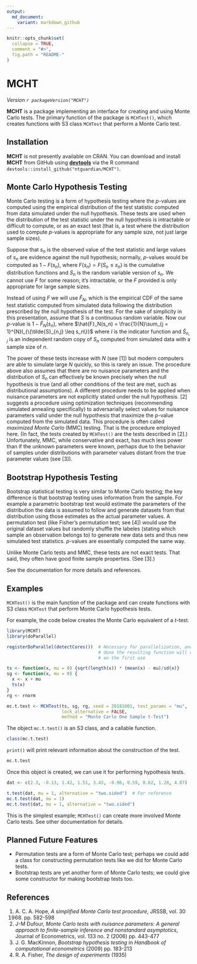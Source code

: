 ```yaml
---
output:
  md_document:
    variant: markdown_github
---
```


<!-- README.md is generated from README.Rmd. Please edit that file -->

```r
knitr::opts_chunk$set(
  collapse = TRUE,
  comment = "#>",
  fig.path = "README-"
)
```

# MCHT

*Version `r packageVersion("MCHT")`*

**MCHT** is a package implementing an interface for creating and using Monte
Carlo tests. The primary function of the package is `MCHTest()`, which creates
functions with S3 class `MCHTest` that perform a Monte Carlo test.

## Installation

**MCHT** is not presently available on CRAN. You can download and install 
**MCHT** from GitHub using [**devtools**](https://github.com/r-lib/devtools) via
the R command `devtools::install_github("ntguardian/MCHT")`.

## Monte Carlo Hypothesis Testing

Monte Carlo testing is a form of hypothesis testing where the $p$-values are
computed using the empirical distribution of the test statistic computed from
data simulated under the null hypothesis. These tests are used when the
distribution of the test statistic under the null hypothesis is intractable or
difficult to compute, or as an exact test (that is, a test where the
distribution used to compute $p$-values is appropriate for any sample size, not
just large sample sizes).

Suppose that $s_n$ is the observed value of the test statistic and large values
of $s_n$ are evidence against the null hypothesis; normally, $p$-values would be
computed as $1 - F(s_n)$, where $F(s_n) = F(S_n \leq s_n)$ is the cumulative
distribution functions and $S_n$ is the random variable version of $s_n$. We
cannot use $F$ for some reason; it's intractable, or the $F$ provided is only
appropriate for large sample sizes.

Instead of using $F$ we will use $\hat{F}_N$, which is the empirical CDF of
the same test statistic computed from simulated data following the distribution
prescribed by the null hypothesis of the test. For the sake of simplicity in
this presentation, assume that $S$ is a continuous random variable. Now our
$p$-value is $1 - \hat{F}_N(s_n)$, where $\hat{F}_N(s_n) = \frac{1}{N}\sum_{j =
1}^{N}I_{\{\tilde{S}_{n,j} \leq s_n\}}$ where $I$ is the indicator function and
$\tilde{S}_{n,j}$ is an independent random copy of $S_n$ computed from simulated
data with a sample size of $n$.

The power of these tests increase with $N$ (see [1]) but modern computers are
able to simulate large $N$ quickly, so this is rarely an issue. The procedure
above also assumes that there are no nuisance parameters and the distribution of
$S_n$ can effectively be known precisely when the null hypothesis is true (and
all other conditions of the test are met, such as distributional assumptions). A
different procedure needs to be applied when nuisance parameters are not
explicitly stated under the null hypothesis. [2] suggests a procedure using
optimization techniques (recommending simulated annealing specifically) to
adversarially select values for nuisance parameters valid under the null
hypothesis that maximize the $p$-value computed from the simulated data. This
procedure is often called *maximized Monte Carlo* (MMC) testing. That is the
procedure employed here. (In fact, the tests created by `MCHTest()` are the
tests described in [2].) Unfortunately, MMC, while conservative and exact, has
much less power than if the unknown parameters were known, perhaps due to the
behavior of samples under distributions with parameter values distant from the
true parameter values (see [3]).

## Bootstrap Hypothesis Testing

Bootstrap statistical testing is very similar to Monte Carlo testing; the key
difference is that bootstrap testing uses information from the sample. For
example a parametric bootstrap test would estimate the parameters of the
distribution the data is assumed to follow and generate datasets from that
distribution using those estimates as the actual parameter values. A permutation
test (like Fisher's permutation test; see [4]) would use the original dataset
values but randomly shuffle the labeles (stating which sample an observation
belongs to) to generate new data sets and thus new simulated test statistics.
$p$-values are essentially computed the same way.

Unlike Monte Carlo tests and MMC, these tests are not exact tests. That said,
they often have good finite sample properties. (See [3].)

See the documentation for more details and references.

## Examples

`MCHTest()` is the main function of the package and can create functions with S3
class `MCHTest` that perform Monte Carlo hypothesis tests.

For example, the code below creates the Monte Carlo equivalent of a $t$-test.

```r
library(MCHT)
library(doParallel)

registerDoParallel(detectCores())  # Necessary for parallelization, and if not
                                   # done the resulting function will complain
                                   # on the first use

ts <- function(x, mu = 0) {sqrt(length(x)) * (mean(x) - mu)/sd(x)}
sg <- function(x, mu = 0) {
  x <- x + mu
  ts(x)
}
rg <- rnorm

mc.t.test <- MCHTest(ts, sg, rg, seed = 20181001, test_params = "mu", 
                     lock_alternative = FALSE,
                     method = "Monte Carlo One Sample t-Test")
```

The object `mc.t.test()` is an S3 class, and a callable function.

```r
class(mc.t.test)
```

`print()` will print relevant information about the construction of the test.

```r
mc.t.test
```

Once this object is created, we can use it for performing hypothesis tests.

```r
dat <- c(2.3, -0.13, 1.42, 1.51, 3.43, -0.96, 0.59, 0.62, 1.28, 4.07)

t.test(dat, mu = 1, alternative = "two.sided")  # For reference
mc.t.test(dat, mu = 1)
mc.t.test(dat, mu = 1, alternative = "two.sided")
```

This is the simplest example; `MCHTest()` can create more involved Monte Carlo
tests. See other documentation for details.

## Planned Future Features

* Permutation tests are a form of Monte Carlo test; perhaps we could add a class
  for constructing permutation tests like we did for Monte Carlo tests.
* Bootstrap tests are yet another form of Monte Carlo tests; we could give some
  constructor for making bootstrap tests too.

## References

1. A. C. A. Hope, *A simplified Monte Carlo test procedure*, JRSSB, vol. 30
   (1968) pp. 582-598
2. J-M Dufour, *Monte Carlo tests with nuisance parameters: A general approach
   to finite-sample inference and nonstandard asymptotics*, Journal of
   Econometrics, vol. 133 no. 2 (2006) pp. 443-477
3. J. G. MacKinnon, *Bootstrap hypothesis testing* in *Handbook of computational
   econometrics* (2009) pp. 183-213
4. R. A. Fisher, *The design of experiments* (1935)
